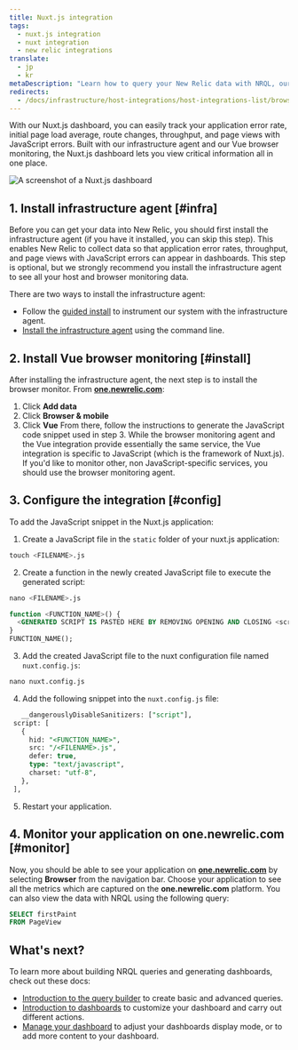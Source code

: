```yaml
---
title: Nuxt.js integration
tags:
  - nuxt.js integration
  - nuxt integration
  - new relic integrations
translate:
  - jp
  - kr
metaDescription: "Learn how to query your New Relic data with NRQL, our SQL-like query language."
redirects:
  - /docs/infrastructure/host-integrations/host-integrations-list/browser-monitoring-integrations/nuxt-js-integration
---
```



With our Nuxt.js dashboard, you can easily track your application error rate, initial page load average, route changes, throughput, and page views with JavaScript errors. Built with our infrastructure agent and our Vue browser monitoring, the Nuxt.js dashboard lets you view critical information all in one place.

<img
  title="Nuxt.js dashboard"
  alt="A screenshot of a Nuxt.js dashboard"
  src={nuxtjsdashboard}
/>

## 1. Install infrastructure agent [#infra]
Before you can get your data into New Relic, you should first install the infrastructure agent (if you have it installed, you can skip this step). This enables New Relic to collect data so that application error rates, throughput, and page views with JavaScript errors can appear in dashboards. This step is optional, but we strongly recommend you install the infrastructure agent to see all your host and browser monitoring data.

There are two ways to install the infrastructure agent:
* Follow the [guided install](https://one.newrelic.com/marketplace?state=607786be-99a9-fa66-4b67-3f7f3b9551d4) to instrument our system with the infrastructure agent.
* [Install the infrastructure agent](docs/infrastructure/install-infrastructure-agent/linux-installation/install-infrastructure-monitoring-agent-linux) using the command line. 


## 2. Install Vue browser monitoring [#install]
After installing the infrastructure agent, the next step is to install the browser monitor. From **[one.newrelic.com](https://one.newrelic.com)**:
1. Click **Add data** 
2. Click **Browser & mobile**
3. Click **Vue** 
From there, follow the instructions to generate the JavaScript code snippet used in step 3. While the browser monitoring agent and the Vue integration provide essentially the same service, the Vue integration is specific to JavaScript (which is the framework of Nuxt.js). If you'd like to monitor other, non JavaScript-specific services, you should use the browser monitoring agent.

## 3. Configure the integration [#config]
To add the JavaScript snippet in the Nuxt.js application:
1. Create a JavaScript file in the `static` folder of your nuxt.js application:
  ```sql
  touch <FILENAME>.js
  ```
2. Create a function in the newly created JavaScript file to execute the generated script:
  ```sql
  nano <FILENAME>.js
  ```
  ```sql
  function <FUNCTION_NAME>() {
	<GENERATED SCRIPT IS PASTED HERE BY REMOVING OPENING AND CLOSING <script> TAGS>
  }
  FUNCTION_NAME();
  ```
3. Add the created JavaScript file to the nuxt configuration file named `nuxt.config.js`:
  ```sql
  nano nuxt.config.js
  ```
4. Add the following snippet into the `nuxt.config.js` file:
  ```sql
     __dangerouslyDisableSanitizers: ["script"],
   script: [
     {
       hid: "<FUNCTION_NAME>",
       src: "/<FILENAME>.js",
       defer: true,
       type: "text/javascript",
       charset: "utf-8",
     },
   ],
  ```
5. Restart your application.

## 4. Monitor your application on one.newrelic.com [#monitor]

Now, you should be able to see your application on **[one.newrelic.com](https://one.newrelic.com)** by selecting **Browser** from the navigation bar. Choose your application to see all the metrics which are captured on the **one.newrelic.com** platform. You can also view the data with NRQL using the following query:
```sql
SELECT firstPaint 
FROM PageView
```
## What's next?

To learn more about building NRQL queries and generating dashboards, check out these docs:

* [Introduction to the query builder](/docs/query-your-data/explore-query-data/query-builder/introduction-query-builder) to create basic and advanced queries.
* [Introduction to dashboards](/docs/query-your-data/explore-query-data/dashboards/introduction-dashboards) to customize your dashboard and carry out different actions.
* [Manage your dashboard](/docs/query-your-data/explore-query-data/dashboards/manage-your-dashboard) to adjust your dashboards display mode, or to add more content to your dashboard. 
